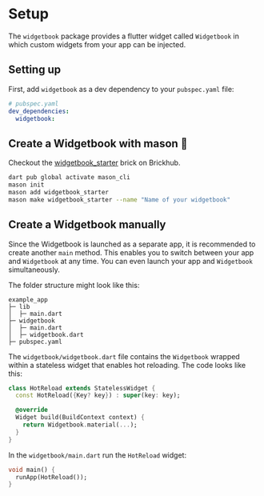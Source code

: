 # Setup

The `widgetbook` package provides a flutter widget called `Widgetbook` in which custom widgets from your app can be injected.

## Setting up

First, add `widgetbook` as a dev dependency to your `pubspec.yaml` file:

```yaml
# pubspec.yaml
dev_dependencies:
  widgetbook:
```

## Create a Widgetbook with mason 🧱

Checkout the [widgetbook_starter](https://brickhub.dev/bricks/widgetbook_starter/0.1.0+1) brick on Brickhub.

```bash
dart pub global activate mason_cli
mason init
mason add widgetbook_starter
mason make widgetbook_starter --name "Name of your widgetbook"
```

## Create a Widgetbook manually

Since the Widgetbook is launched as a separate app, it is recommended to create another `main` method. 
This enables you to switch between your app and `Widgetbook` at any time. 
You can even launch your app and `Widgetbook` simultaneously.

The folder structure might look like this:

```
example_app
├─ lib
│  ├─ main.dart
├─ widgetbook
│  ├─ main.dart
│  ├─ widgetbook.dart
├─ pubspec.yaml
```

The `widgetbook/widgetbook.dart` file contains the `Widgetbook` wrapped within a stateless widget that enables hot reloading. The code looks like this: 

```dart
class HotReload extends StatelessWidget {
  const HotReload({Key? key}) : super(key: key);

  @override
  Widget build(BuildContext context) {
    return Widgetbook.material(...);
  }
}
```

In the `widgetbook/main.dart` run the `HotReload` widget:

```dart
void main() {
  runApp(HotReload());
}
```
